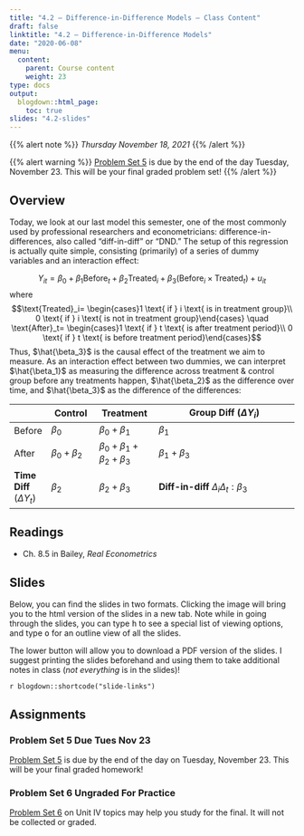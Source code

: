 ```yaml
---
title: "4.2 — Difference-in-Difference Models — Class Content"
draft: false
linktitle: "4.2 — Difference-in-Difference Models"
date: "2020-06-08"
menu:
  content:
    parent: Course content
    weight: 23
type: docs
output:
  blogdown::html_page:
    toc: true
slides: "4.2-slides"
---
```


{{% alert note %}}
*Thursday November 18, 2021*
{{% /alert %}}

{{% alert warning %}}
[Problem Set 5](/assignments/05-problem-set) is due by the end of the day Tuesday, November 23. This will be your final graded problem set!
{{% /alert %}}

## <i class="fas fa-info-circle fa-lg"></i> Overview

Today, we look at our last model this semester, one of the most commonly used by professional researchers and econometricians: difference-in-differences, also called “diff-in-diff” or “DND.” The setup of this regression is actually quite simple, consisting (primarily) of a series of dummy variables and an interaction effect:

$$Y_{it}=\beta_0+\beta_1 \text{Before}_{t}+ \beta_2 \text{Treated}_{i}+\beta_3(\text{Before}_i \times \text{Treated}_{t})+u_{it}$$
where 
$$\text{Treated}_i= \begin{cases}1 \text{ if } i \text{ is in treatment group}\\ 0 \text{ if } i \text{ is not in treatment group}\end{cases} \quad \text{After}_t= \begin{cases}1 \text{ if } t \text{ is after treatment period}\\ 0 \text{ if } t \text{ is before treatment period}\end{cases}$$
Thus, $\hat{\beta_3}$ is the causal effect of the treatment we aim to measure. As an interaction effect between two dummies, we can interpret $\hat{\beta_1}$ as measuring the difference across treatment & control group before any treatments happen, $\hat{\beta_2}$ as the difference over time, and $\hat{\beta_3}$ as the difference of the differences:

|    | Control | Treatment | **Group Diff** $(\Delta Y_i)$ |
|----|---------|-----------|---------------------------|
| Before | $\beta_0$ | $\beta_0+\beta_1$ | $\beta_1$ |
| After | $\beta_0+\beta_2$ | $\beta_0+\beta_1+\beta_2+\beta_3$ | $\beta_1+\beta_3$ |
| **Time Diff** $(\Delta Y_t)$ | $\beta_2$ | $\beta_2+\beta_3$ | **Diff-in-diff** $\Delta_i \Delta_t: \beta_3$ |

## <i class="fas fa-book-reader fa-lg"></i> Readings

- <i class="fas fa-book"></i> Ch. 8.5 in Bailey, *Real Econometrics*

## <i class="fas fa-chalkboard-teacher"></i> Slides

Below, you can find the slides in two formats. Clicking the image will bring you to the html version of the slides in a new tab. Note while in going through the slides, you can type <kbd>h</kbd> to see a special list of viewing options, and type <kbd>o</kbd> for an outline view of all the slides.

The lower button will allow you to download a PDF version of the slides. I suggest printing the slides beforehand and using them to take additional notes in class (*not everything* is in the slides)!

`r blogdown::shortcode("slide-links")`

## <i class="fas fa-laptop-code"></i> Assignments

### Problem Set 5 Due Tues Nov 23

[Problem Set 5](/assignments/05-problem-set) is due by the end of the day on Tuesday, November 23. This will be your final graded homework!

### Problem Set 6 Ungraded For Practice

[Problem Set 6](/assignments/06-problem-set) on Unit IV topics may help you study for the final. It will not be collected or graded.